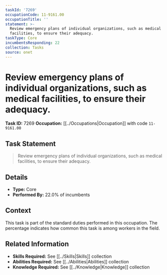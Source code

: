 ```yaml
---
taskId: '7269'
occupationCode: 11-9161.00
occupationTitle: ''
statement: >-
  Review emergency plans of individual organizations, such as medical
  facilities, to ensure their adequacy.
taskType: Core
incumbentsResponding: 22
collection: Tasks
source: onet
---
```

# Review emergency plans of individual organizations, such as medical facilities, to ensure their adequacy.

**Task ID:** 7269
**Occupation:** [[../Occupations|Occupation]] with code `11-9161.00`

## Task Statement

> Review emergency plans of individual organizations, such as medical facilities, to ensure their adequacy.

## Details

- **Type:** Core
- **Performed By:** 22.0% of incumbents

## Context

This task is part of the standard duties performed in this occupation. The percentage indicates how common this task is among workers in the field.

## Related Information

- **Skills Required:** See [[../Skills|Skills]] collection
- **Abilities Required:** See [[../Abilities|Abilities]] collection
- **Knowledge Required:** See [[../Knowledge|Knowledge]] collection
